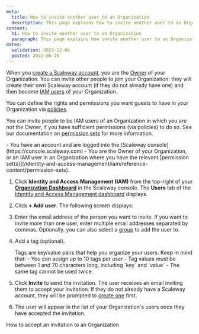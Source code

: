 ```yaml
---
meta:
  title: How to invite another user to an Organization
  description: This page explains how to invite another user to an Organization
content:
  h1: How to invite another user to an Organization
  paragraph: This page explains how invite another user to an Organization
dates:
  validation: 2023-12-06
  posted: 2022-06-20
---
```


When you [create a Scaleway account](/console/account/how-to/create-an-account), you are the [Owner](/identity-and-access-management/iam/concepts/#owner) of your Organization. You can invite other people to join your Organization: they will create their own Scaleway account (if they do not already have one) and then become [IAM users](/identity-and-access-management/iam/concepts/#user) of your Organization.

<Lightbox src="scaleway-iam-owners-guests.webp" alt="" />

You can define the rights and permissions you want guests to have in your Organization via [policies](/identity-and-access-management/iam/concepts/#policy).

You can invite people to be IAM users of an Organization in which you are not the Owner, if you have sufficient permissions (via policies) to do so. See our documentation on [permission sets](/identity-and-access-management/iam/reference-content/permission-sets/) for more information.

<Message type="requirement">
  - You have an account and are logged into the [Scaleway console](https://console.scaleway.com)
  - You are the Owner of your Organization, or an IAM user in an Organization where you have the relevant [permission set(s)](/identity-and-access-management/iam/reference-content/permission-sets).
</Message>

1. Click **Identity and Access Management (IAM)** from the top-right of your [**Organization Dashboard**](https://console.scaleway.com/organization) in the Scaleway console. The **Users** tab of the [Identity and Access Management dashboard](https://console.scaleway.com/iam/users) displays.
    <Lightbox src="scaleway-iam-users-dashboard.webp" alt="" />
2. Click **+ Add user**. The following screen displays:
    <Lightbox src="scaleway-iam-invite-user.webp" alt="" />
3. Enter the email address of the person you want to invite. If you want to invite more than one user, enter multiple email addresses separated by commas. Optionally, you can also select a [group](/identity-and-access-management/iam/concepts/#group) to add the user to.
4. Add a tag (optional).

    <Message type="note">
      Tags are key/value pairs that help you organize your users. Keep in mind that:
      - You can assign up to 10 tags per user
      - Tag values must be between 1 and 70 characters long, including `key` and `value`
      - The same tag cannot be used twice
    </Message>
5. Click **Invite** to send the invitation.
    The user receives an email inviting them to accept your invitation. If they do not already have a Scaleway account, they will be prompted to [create one](/console/account/how-to/create-an-account/) first.
6. The user will appear in the list of your Organization's users once they have accepted the invitation.


<Navigation title="See also">
  <NextButton to="/identity-and-access-management/iam/how-to/accept-invitation-to-orga/">How to accept an invitation to an Organization</NextButton>
</Navigation>